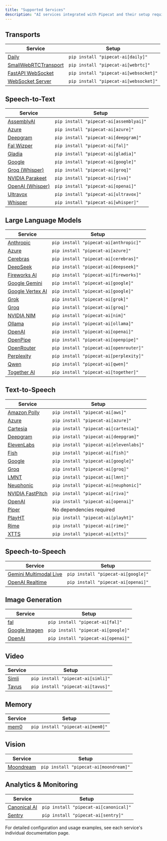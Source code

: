 ```yaml
---
title: "Supported Services"
description: "AI services integrated with Pipecat and their setup requirements"
---
```


## Transports

| Service                                                           | Setup                                 |
| ----------------------------------------------------------------- | ------------------------------------- |
| [Daily](/server/services/transport/daily)                         | `pip install "pipecat-ai[daily]"`     |
| [SmallWebRTCTransport](/server/services/transport/small-webrtc)   | `pip install "pipecat-ai[webrtc]"`    |
| [FastAPI WebSocket](/server/services/transport/fastapi-websocket) | `pip install "pipecat-ai[websocket]"` |
| [WebSocket Server](/server/services/transport/websocket-server)   | `pip install "pipecat-ai[websocket]"` |

## Speech-to-Text

| Service                                          | Setup                                  |
| ------------------------------------------------ | -------------------------------------- |
| [AssemblyAI](/server/services/stt/assemblyai)    | `pip install "pipecat-ai[assemblyai]"` |
| [Azure](/server/services/stt/azure)              | `pip install "pipecat-ai[azure]"`      |
| [Deepgram](/server/services/stt/deepgram)        | `pip install "pipecat-ai[deepgram]"`   |
| [Fal Wizper](/server/services/stt/fal)           | `pip install "pipecat-ai[fal]"`        |
| [Gladia](/server/services/stt/gladia)            | `pip install "pipecat-ai[gladia]"`     |
| [Google](/server/services/stt/google)            | `pip install "pipecat-ai[google]"`     |
| [Groq (Whisper)](/server/services/stt/groq)      | `pip install "pipecat-ai[groq]"`       |
| [NVIDIA Parakeet](/server/services/stt/parakeet) | `pip install "pipecat-ai[riva]"`       |
| [OpenAI (Whisper)](/server/services/stt/openai)  | `pip install "pipecat-ai[openai]"`     |
| [Ultravox](/server/services/stt/ultravox)        | `pip install "pipecat-ai[ultravox]"`   |
| [Whisper](/server/services/stt/whisper)          | `pip install "pipecat-ai[whisper]"`    |

## Large Language Models

| Service                                                | Setup                                  |
| ------------------------------------------------------ | -------------------------------------- |
| [Anthropic](/server/services/llm/anthropic)            | `pip install "pipecat-ai[anthropic]"`  |
| [Azure](/server/services/llm/azure)                    | `pip install "pipecat-ai[azure]"`      |
| [Cerebras](/server/services/llm/cerebras)              | `pip install "pipecat-ai[cerebras]"`   |
| [DeepSeek](/server/services/llm/deepseek)              | `pip install "pipecat-ai[deepseek]"`   |
| [Fireworks AI](/server/services/llm/fireworks)         | `pip install "pipecat-ai[fireworks]"`  |
| [Google Gemini](/server/services/llm/gemini)           | `pip install "pipecat-ai[google]"`     |
| [Google Vertex AI](/server/services/llm/google-vertex) | `pip install "pipecat-ai[google]"`     |
| [Grok](/server/services/llm/grok)                      | `pip install "pipecat-ai[grok]"`       |
| [Groq](/server/services/llm/groq)                      | `pip install "pipecat-ai[groq]"`       |
| [NVIDIA NIM](/server/services/llm/nim)                 | `pip install "pipecat-ai[nim]"`        |
| [Ollama](/server/services/llm/ollama)                  | `pip install "pipecat-ai[ollama]"`     |
| [OpenAI](/server/services/llm/openai)                  | `pip install "pipecat-ai[openai]"`     |
| [OpenPipe](/server/services/llm/openpipe)              | `pip install "pipecat-ai[openpipe]"`   |
| [OpenRouter](/server/services/llm/openrouter)          | `pip install "pipecat-ai[openrouter]"` |
| [Perplexity](/server/services/llm/perplexity)          | `pip install "pipecat-ai[perplexity]"` |
| [Qwen](/server/services/llm/qwen)                      | `pip install "pipecat-ai[qwen]"`       |
| [Together AI](/server/services/llm/together)           | `pip install "pipecat-ai[together]"`   |

## Text-to-Speech

| Service                                            | Setup                                  |
| -------------------------------------------------- | -------------------------------------- |
| [Amazon Polly](/server/services/tts/aws)           | `pip install "pipecat-ai[aws]"`        |
| [Azure](/server/services/tts/azure)                | `pip install "pipecat-ai[azure]"`      |
| [Cartesia](/server/services/tts/cartesia)          | `pip install "pipecat-ai[cartesia]"`   |
| [Deepgram](/server/services/tts/deepgram)          | `pip install "pipecat-ai[deepgram]"`   |
| [ElevenLabs](/server/services/tts/elevenlabs)      | `pip install "pipecat-ai[elevenlabs]"` |
| [Fish](/server/services/tts/fish)                  | `pip install "pipecat-ai[fish]"`       |
| [Google](/server/services/tts/google)              | `pip install "pipecat-ai[google]"`     |
| [Groq](/server/services/tts/groq)                  | `pip install "pipecat-ai[groq]"`       |
| [LMNT](/server/services/tts/lmnt)                  | `pip install "pipecat-ai[lmnt]"`       |
| [Neuphonic](/server/services/tts/neuphonic)        | `pip install "pipecat-ai[neuphonic]"`  |
| [NVIDIA FastPitch](/server/services/tts/fastpitch) | `pip install "pipecat-ai[riva]"`       |
| [OpenAI](/server/services/tts/openai)              | `pip install "pipecat-ai[openai]"`     |
| [Piper](/server/services/tts/piper)                | No dependencies required               |
| [PlayHT](/server/services/tts/playht)              | `pip install "pipecat-ai[playht]"`     |
| [Rime](/server/services/tts/rime)                  | `pip install "pipecat-ai[rime]"`       |
| [XTTS](/server/services/tts/xtts)                  | `pip install "pipecat-ai[xtts]"`       |

## Speech-to-Speech

| Service                                               | Setup                              |
| ----------------------------------------------------- | ---------------------------------- |
| [Gemini Multimodal Live](/server/services/s2s/gemini) | `pip install "pipecat-ai[google]"` |
| [OpenAI Realtime](/server/services/s2s/openai)        | `pip install "pipecat-ai[openai]"` |

## Image Generation

| Service                                                          | Setup                              |
| ---------------------------------------------------------------- | ---------------------------------- |
| [fal](/server/services/image-generation/fal)                     | `pip install "pipecat-ai[fal]"`    |
| [Google Imagen](/server/services/image-generation/google-imagen) | `pip install "pipecat-ai[google]"` |
| [OpenAI](/server/services/image-generation/openai)               | `pip install "pipecat-ai[openai]"` |

## Video

| Service                               | Setup                             |
| ------------------------------------- | --------------------------------- |
| [Simli](/server/services/video/simli) | `pip install "pipecat-ai[simli]"` |
| [Tavus](/server/services/video/tavus) | `pip install "pipecat-ai[tavus]"` |

## Memory

| Service                              | Setup                            |
| ------------------------------------ | -------------------------------- |
| [mem0](/server/services/memory/mem0) | `pip install "pipecat-ai[mem0]"` |

## Vision

| Service                                        | Setup                                 |
| ---------------------------------------------- | ------------------------------------- |
| [Moondream](/server/services/vision/moondream) | `pip install "pipecat-ai[moondream]"` |

## Analytics & Monitoring

| Service                                              | Setup                                 |
| ---------------------------------------------------- | ------------------------------------- |
| [Canonical AI](/server/services/analytics/canonical) | `pip install "pipecat-ai[canonical]"` |
| [Sentry](/server/services/analytics/sentry)          | `pip install "pipecat-ai[sentry]"`    |

For detailed configuration and usage examples, see each service's individual documentation page.
